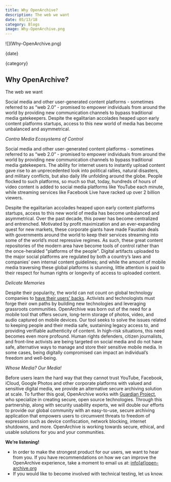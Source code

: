 ```yaml
---
title: Why OpenArchive?
description: The web we want
date: 05/13/18
category: Blogs
image: Why-OpenArchive.png
---
```



<ArticleHeaderSection>
![](Why-OpenArchive.png)

{date}

{category}

## Why OpenArchive?

The web we want

</ArticleHeaderSection>
<ContentSection>
Social media and other user-generated content platforms - sometimes referred to as “web 2.0” - promised to empower individuals from around the world by providing new communication channels to bypass traditional media gatekeepers. Despite the egalitarian accolades heaped upon early content platforms startups, access to this new world of media has become unbalanced and asymmetrical.

_Contra Media Ecosystems of Control_

Social media and other user-generated content platforms - sometimes referred to as “web 2.0” - promised to empower individuals from around the world by providing new communication channels to bypass traditional media gatekeepers. The ability for internet users to instantly upload content gave rise to an unprecedented look into political rallies, natural disasters, and military conflicts, but also daily life unfolding around the globe. People flocked to such platforms, so much so that, today, hundreds of hours of video content is added to social media platforms like YouTube each minute, while streaming services like Facebook Live have racked up over 2 billion viewers.

Despite the egalitarian accolades heaped upon early content platforms startups, access to this new world of media has become unbalanced and asymmetrical. Over the past decade, this power has become centralized and entrenched. Motivated by profit maximization and an ever-expanding quest for new markets, these corporate giants have made Faustian deals with governments around the world to keep their services streaming into some of the world’s most repressive regimes. As such, these great content repositories of the modern area have become tools of control rather than the once-heralded "platforms of the people". Digital artifacts uploaded to the major social platforms are regulated by both a country’s laws and companies’ own internal content guidelines; and while the amount of mobile media traversing these global platforms is stunning, little attention is paid to their respect for human rights or longevity of access to uploaded content.

_Delicate Memories_

Despite their popularity, the world can not count on global technology companies to [have their users' backs](https://www.eff.org/who-has-your-back-2017). Activists and technologists must forge their own paths by building new technologies and leveraging grassroots communities. OpenArchive was born out of the need for a mobile tool that offers secure, long-term storage of photos, video, and audio captured on mobile devices. Our tool seeks to solve the issues related to keeping people and their media safe, sustaining legacy access to, and providing verifiable authenticity of content. In high-risk situations, this need becomes even more profound. Human rights defenders, citizen journalists, and front-line activists are being targeted on social media and do not have safe, alternative ways to manage and store their sensitive mobile media. In some cases, being digitally compromised can impact an individual’s freedom and well-being.

_Whose Media? Our Media!_

Before users learn the hard way that they cannot trust YouTube, Facebook, iCloud, Google Photos and other corporate platforms with valued and sensitive digital media, we provide an alternative secure archiving solution at scale. To further this goal, OpenArchive works with [Guardian Project](https://guardianproject.info), who specialize in creating secure, open source technologies. Through this partnership, along with security usability experts, we will double our efforts to provide our global community with an easy-to-use, secure archiving application that empowers users to circumvent threats to freedom of expression such as device confiscation, network blocking, internet shutdowns, and more. OpenArchive is working towards secure, ethical, and usable solutions for you and your communities.

**We’re listening!**

- In order to make the strongest product for our users, we want to hear from you. If you have recommendations on how we can improve the OpenArchive experience, take a moment to email us at: [info[at]open-archive.org](mailto:info@open-archive.org)
- If you would like to become involved with technical testing, let us know.

</ContentSection>

